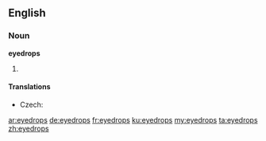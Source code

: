 ==English==

===Noun===
'''eyedrops'''

# {{plural of|eyedrop}}

====Translations====
{{trans-top|medicine for eyes}}
* Czech: {{t-|cs|oční kapky|f-p}}
{{trans-mid}}
{{trans-bottom}}

[[ar:eyedrops]]
[[de:eyedrops]]
[[fr:eyedrops]]
[[ku:eyedrops]]
[[my:eyedrops]]
[[ta:eyedrops]]
[[zh:eyedrops]]